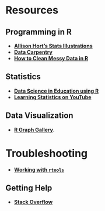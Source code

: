 # Resources

## Programming in R

  * [**Allison Hort's Stats Illustrations**](https://github.com/allisonhorst/stats-illustrations)
  * [**Data Carpentry**](https://datacarpentry.org/R-ecology-lesson/index.html)
  * [**How to Clean Messy Data in R**](https://rfortherestofus.com/2019/12/how-to-clean-messy-data-in-r/)

## Statistics

  * [**Data Science in Education using R**](https://datascienceineducation.com/)
  * [**Learning Statistics on YouTube**](http://flavioazevedo.com/stats-and-r-blog/2016/9/13/learning-r-on-youtube)

## Data Visualization

  * [**R Graph Gallery**](http://r-graph-gallery.com/).
  
# Troubleshooting

  * [**Working with `rtools`**](https://www.r-bloggers.com/common-r-programming-errors-faced-by-beginners/)

## Getting Help

  * [**Stack Overflow**](http://stackoverflow.com/)


